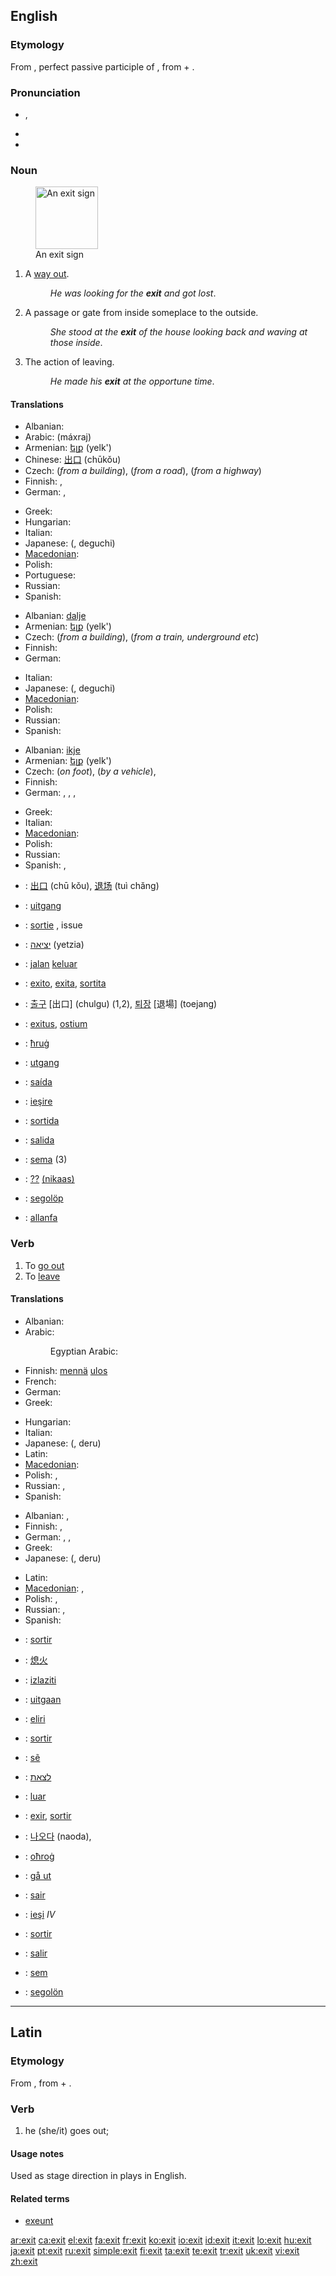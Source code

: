==English==

===Etymology===
From {{etyl|la}} {{term|exitus||lang=la}}, perfect passive participle of {{term|exire||lang=la|to go out}}, from {{term|ex||lang=la|out}} + {{term|ire||lang=la|to go}}.

===Pronunciation===
* {{IPA|/ˈɛgzɪt/|/ˈɛksɪt/}}, {{SAMPA|/"EgzIt/|/"EksIt/}}
* {{audio|En-us-exit.ogg|Audio (US)}}
* {{rhymes|ɛksɪt}}

===Noun===
{{en-noun}}
[[Image:Exit sign.jpg|100px|thumb|An exit sign]]

# A [[way out]].
#: ''He was looking for the '''exit''' and got lost''.
# A passage or gate from inside someplace to the outside.
#: ''She stood at the '''exit''' of the house looking back and waving at those inside''.
# The action of leaving.
#: ''He made his '''exit''' at the opportune time''.

====Translations====
{{trans-top|way out}}
* Albanian: {{t+|sq|dalje|f|xs=Albanian}}
* Arabic: {{Arab|[[مخرج]]}} (máxraj) {{m}}
* Armenian: [[ելք]] (yelk')
* Chinese: [[出口]] (chūkǒu)
* Czech: {{t-|cs|východ|m}} (''from a building''), {{t-|cs|odbočka|f}} (''from a road''), {{t-|cs|výjezd|m}} (''from a highway'')
* Finnish: {{t|fi|ulospääsy}}, {{t+|fi|uloskäynti}}
* German: {{t+|de|Ausweg|m}}, {{t+|de|Ausfahrt|f}}
{{trans-mid}}
* Greek: {{t+|el|έξοδος|f|tr=éxodos|sc=Grek}}
* Hungarian: {{t+|hu|kijárat}}
* Italian: {{t+|it|uscita|f}}
* Japanese: {{t-|ja|出口|sc=Jpan}} ({{t+|ja|でぐち|sc=Jpan}}, deguchi)
* [[Macedonian]]: {{t|mk|излез|m|tr=ízlez|sc=Cyrl|xs=Macedonian}}
* Polish: {{t+|pl|wyjście|n}}
* Portuguese: {{t+|pt|saída|f}}
* Russian: {{t+|ru|выход|m|tr=výxod|sc=Cyrl}}
* Spanish: {{t|es|salida|f}}
{{trans-bottom}}

{{trans-top|passage from inside to outside}}
* Albanian: [[dalje]] {{f}}
* Armenian: [[ելք]] (yelk')
* Czech: {{t-|cs|východ|m}} (''from a building''), {{t-|cs|výstup|m}} (''from a train, underground etc'')
* Finnish: {{t+|fi|uloskäynti}}
* German: {{t+|de|Ausgang|m}}
{{trans-mid}}
* Italian: {{t+|it|uscita|f}}
* Japanese: {{t-|ja|出口|sc=Jpan}} ({{t+|ja|でぐち|sc=Jpan}}, deguchi)
* [[Macedonian]]: {{t|mk|излез|m|tr=ízlez|sc=Cyrl|xs=Macedonian}}
* Polish: {{t+|pl|wyjście|n}}
* Russian: {{t+|ru|выход|m|tr=výχod|sc=Cyrl}}
* Spanish: {{t|es|salida|f}}
{{trans-bottom}}

{{trans-top|action of leaving}}
* Albanian: [[ikje]] {{f}}
* Armenian: [[ելք]] (yelk')
* Czech: {{t-|cs|odchod|m}} (''on foot''), {{t-|cs|odjezd|m}} (''by a vehicle''),
* Finnish: {{t+|fi|lähtö}}
* German: {{t+|de|Abtritt|m}}, {{t+|de|Austritt|m}}, {{t+|de|Ausstieg|m}}, {{t+|de|Abwanderung|f}}
{{trans-mid}}
* Greek: {{t+|el|έξοδος|f|tr=éxodos|sc=Grek}}
* Italian: {{t+|it|uscita|f}}
* [[Macedonian]]: {{t|mk|влегување|n|tr=vlegúvanje|sc=Cyrl|xs=Macedonian}}
* Polish: {{t+|pl|wyjście|n}}
* Russian: {{t+|ru|выход|m|tr=výχod|sc=Cyrl}}
* Spanish: {{t|es|salida|f}},  {{t|es|partida|f}}
{{trans-bottom}}

{{checktrans-top}}
* {{ttbc|Chinese}}: [[出口]] (chū kǒu), [[退场]] (tuì chǎng)
* {{ttbc|Dutch}}: [[uitgang]]
* {{ttbc|French}}: [[sortie]] {{f}}, issue {{f}}
* {{ttbc|Hebrew}}: [[יציאה]] (yetzia)
* {{ttbc|Indonesian}}: [[jalan]] [[keluar]]
* {{ttbc|Interlingua}}: [[exito]], [[exita]], [[sortita]]
* {{ttbc|Korean}}: [[출구]] [出口] (chulgu) (1,2), [[퇴장]] [退場] (toejang)
* {{ttbc|Latin}}: [[exitus]], [[ostium]]
{{trans-mid}}
* {{ttbc|Maltese}}: [[ħruġ]]
* {{ttbc|Norwegian}}: [[utgang]]
* {{ttbc|Portuguese}}: [[saída]] {{f}}
* {{ttbc|Romanian}}: [[ieşire]] {{f}}
* {{ttbc|Romansch}}: [[sortida]] {{f}}
* {{ttbc|Spanish}}: [[salida]] {{f}}
* {{ttbc|Tupinambá}}: [[sema]] (3)
* {{ttbc|Urdu}}: [[??]] [[(nikaas)]] {{m}}
* {{ttbc|Volapük}}: [[segolöp]]
* {{ttbc|Welsh}}: [[allanfa]] {{f}}
{{trans-bottom}}

===Verb===
{{en-verb}}

# To [[go out]]
# To [[leave]]

====Translations====
{{trans-top|to go out}}
* Albanian: {{t-|sq|dal|xs=Albanian}}
* Arabic: {{t-|ar|خرج|alt=خَرَجَ|tr=kharaja|sc=Arab}}
*: Egyptian Arabic: {{tø|arz|خرج|tr=kharag|sc=Arab|xs=Egyptian Arabic}}
* Finnish: [[mennä]] [[ulos]]
* French: {{t+|fr|sortir}}
* German: {{t+|de|ausgehen}}
* Greek: {{t+|el|βγαίνω|tr=vgaíno|sc=Grek}}
{{trans-mid}}
* Hungarian: {{t+|hu|kimegy}}
* Italian: {{t+|it|uscire}}
* Japanese: {{t+|ja|出る|sc=Jpan}} ({{t+|ja|でる|sc=Jpan}}, deru)
* Latin: {{t+|la|exeo|alt=exeō}}
* [[Macedonian]]: {{t|mk|излегува|tr=izléguva|sc=Cyrl|xs=Macedonian}}
* Polish: {{t+|pl|wyjść}}, {{t+|pl|wychodzić}}
* Russian: {{t|ru|выходить|tr=vyχodít'|sc=Cyrl}} {{impf}}, {{t+|ru|выйти|tr=výjti|sc=Cyrl}} {{pf}}
* Spanish: {{t|es|salir}}
{{trans-bottom}}

{{trans-top|to leave}}
* Albanian: {{t-|sq|dal|xs=Albanian}}, {{t-|sq|ik|xs=Albanian}}
* Finnish: {{t+|fi|poistua}}, {{t+|fi|lähteä}}
* German: {{t+|de|verschwinden}}, {{t+|de|aussteigen}}, {{t+|de|abgehen}}
* Greek: {{t+|el|φεύγω|tr=févgo|sc=Grek}}
* Japanese: {{t+|ja|出る|sc=Jpan}} ({{t+|ja|でる|sc=Jpan}}, deru)
{{trans-mid}}
* Latin: {{t+|la|abeo|alt=abeō}}
* [[Macedonian]]: {{t|mk|излегува|tr=izléguva|sc=Cyrl|xs=Macedonian}},  {{t|mk|напушта|tr=nápušta|sc=Cyrl|xs=Macedonian}}
* Polish: {{t+|pl|wyjść}}, {{t+|pl|wychodzić}}
* Russian: {{t|ru|выходить|tr=vyχodít'|sc=Cyrl}} {{impf}}, {{t+|ru|выйти|tr=výjti|sc=Cyrl}} {{pf}}
* Spanish: {{t|es|partir}}
{{trans-bottom}}

{{checktrans-top}}
* {{ttbc|Catalan}}: [[sortir]]
* {{ttbc|Chinese}}: [[熄火]]
* {{ttbc|Croatian}}: [[izlaziti]]
* {{ttbc|Dutch}}: [[uit]][[gaan]]
* {{ttbc|Esperanto}}: [[el]][[iri]]
* {{ttbc|French}}: [[sortir]]
* {{ttbc|Guaraní}}: [[sẽ]]
* {{ttbc|Hebrew}}: [[לצאת]]
* {{ttbc|Indonesian}}: [[luar]]
* {{ttbc|Interlingua}}: [[exir]], [[sortir]]
{{trans-mid}}
* {{ttbc|Korean}}: [[나오다]] (naoda),
* {{ttbc|Maltese}}: [[oħroġ]]
* {{ttbc|Norwegian}}: [[gå ut]]
* {{ttbc|Portuguese}}: [[sair]]
* {{ttbc|Romanian}}: [[ieşi]] ''IV''
* {{ttbc|Romansch}}: [[sortir]]
* {{ttbc|Spanish}}: [[salir]]
* {{ttbc|Tupinambá}}: [[sem]]
* {{ttbc|Volapük}}: [[segolön]]
{{trans-bottom}}

----

==Latin==

===Etymology===
From {{term|exeo|exeō|exit, go out|lang=la}}, from {{term|e|ē|out|lang=la}} + {{term|eo|eō|go|lang=la}}.

===Verb===
{{la-verb-form|exit}}

# he (she/it) goes out; {{conjugation of|[[exeo#Latin|exeō]]||3|s|pres|act|ind}}

====Usage notes====
Used as stage direction in plays in English.

====Related terms====
* [[exeunt]]

[[ar:exit]]
[[ca:exit]]
[[el:exit]]
[[fa:exit]]
[[fr:exit]]
[[ko:exit]]
[[io:exit]]
[[id:exit]]
[[it:exit]]
[[lo:exit]]
[[hu:exit]]
[[ja:exit]]
[[pt:exit]]
[[ru:exit]]
[[simple:exit]]
[[fi:exit]]
[[ta:exit]]
[[te:exit]]
[[tr:exit]]
[[uk:exit]]
[[vi:exit]]
[[zh:exit]]